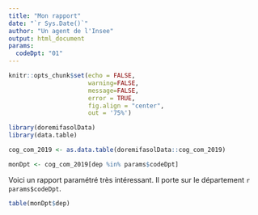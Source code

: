 ```yaml
---
title: "Mon rapport"
date: "`r Sys.Date()`"
author: "Un agent de l'Insee"
output: html_document
params:
  codeDpt: "01"
---
```

  
```r
knitr::opts_chunk$set(echo = FALSE,
                      warning=FALSE,
                      message=FALSE,
                      error = TRUE,
                      fig.align = "center",
                      out = '75%')
```

```r
library(doremifasolData)
library(data.table)
```

```r
cog_com_2019 <- as.data.table(doremifasolData::cog_com_2019)
```

```r
monDpt <- cog_com_2019[dep %in% params$codeDpt]
```

Voici un rapport paramétré très intéressant. Il porte sur le département `r params$codeDpt`.

```r
table(monDpt$dep)
```